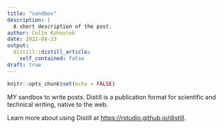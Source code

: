 ```yaml
---
title: "sandbox"
description: |
  A short description of the post.
author: Colin Kohoutek
date: 2022-08-23
output:
  distill::distill_article:
    self_contained: false
draft: true
---
```



```r
knitr::opts_chunk$set(echo = FALSE)
```


MY sandbox to write posts.
Distill is a publication format for scientific and technical writing, native to the web.

Learn more about using Distill at <https://rstudio.github.io/distill>.



